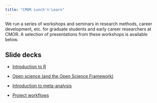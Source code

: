 ```yaml
---
title: "CMOR Lunch'n'Learn"
---
```


We run a series of workshops and seminars in research methods, career development, etc. for graduate students and early career researchers at CMOR. A selection of presentations from these workshops is available below.

## Slide decks

* [Introduction to R](presentations/Intro-to-R.qmd)

* [Open science (and the Open Science Framework)](presentations/osf.qmd)

* [Introduction to meta-analysis](presentations/meta-analysis.qmd)

* [Project workflows](presentations/workflows.qmd)
